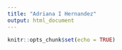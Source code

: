 ```yaml
---
title: "Adriana I Hernandez"
output: html_document
---
```


```r
knitr::opts_chunk$set(echo = TRUE)
```
